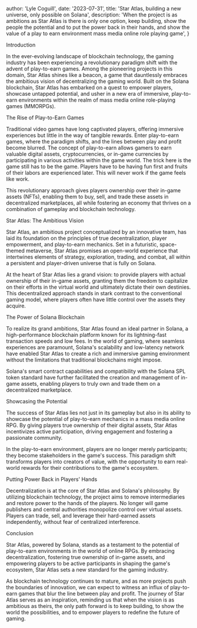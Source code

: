 
  author: 'Lyle Coguill',
  date: '2023-07-31',
  title: 'Star Atlas, building a new universe, only possible on Solana',
  description:
    'When the project is as ambitions as Star Atlas is there is only one option, keep building, show the people the potential and to put the power back in their hands, and show the value of a play to earn environment mass media online role playing game',
}


Introduction

In the ever-evolving landscape of blockchain technology, the gaming industry has been experiencing a revolutionary paradigm shift with the advent of play-to-earn games. Among the pioneering projects in this domain, Star Atlas shines like a beacon, a game that dauntlessly embraces the ambitious vision of decentralizing the gaming world. Built on the Solana blockchain, Star Atlas has embarked on a quest to empower players, showcase untapped potential, and usher in a new era of immersive, play-to-earn environments within the realm of mass media online role-playing games (MMORPGs).

The Rise of Play-to-Earn Games

Traditional video games have long captivated players, offering immersive experiences but little in the way of tangible rewards. Enter play-to-earn games, where the paradigm shifts, and the lines between play and profit become blurred. The concept of play-to-earn allows gamers to earn valuable digital assets, cryptocurrencies, or in-game currencies by participating in various activities within the game world. The trick here is the game still has to be the game. Players have to be having fun first and fruits of their labors are experienced later. This will never work if the game feels like work.

This revolutionary approach gives players ownership over their in-game assets (NFTs), enabling them to buy, sell, and trade these assets in decentralized marketplaces, all while fostering an economy that thrives on a combination of gameplay and blockchain technology.

Star Atlas: The Ambitious Vision

Star Atlas, an ambitious project conceptualized by an innovative team, has laid its foundation on the principles of true decentralization, player empowerment, and play-to-earn mechanics. Set in a futuristic, space-themed metaverse, Star Atlas promises an open-world experience that intertwines elements of strategy, exploration, trading, and combat, all within a persistent and player-driven universe that is fully on Solana.

At the heart of Star Atlas lies a grand vision: to provide players with actual ownership of their in-game assets, granting them the freedom to capitalize on their efforts in the virtual world and ultimately dictate their own destinies. This decentralized approach stands in stark contrast to the conventional gaming model, where players often have little control over the assets they acquire.

The Power of Solana Blockchain

To realize its grand ambitions, Star Atlas found an ideal partner in Solana, a high-performance blockchain platform known for its lightning-fast transaction speeds and low fees. In the world of gaming, where seamless experiences are paramount, Solana's scalability and low-latency network have enabled Star Atlas to create a rich and immersive gaming environment without the limitations that traditional blockchains might impose.

Solana's smart contract capabilities and compatibility with the Solana SPL token standard have further facilitated the creation and management of in-game assets, enabling players to truly own and trade them on a decentralized marketplace.

Showcasing the Potential

The success of Star Atlas lies not just in its gameplay but also in its ability to showcase the potential of play-to-earn mechanics in a mass media online RPG. By giving players true ownership of their digital assets, Star Atlas incentivizes active participation, driving engagement and fostering a passionate community.

In the play-to-earn environment, players are no longer merely participants; they become stakeholders in the game's success. This paradigm shift transforms players into creators of value, with the opportunity to earn real-world rewards for their contributions to the game's ecosystem.

Putting Power Back in Players' Hands

Decentralization is at the core of Star Atlas and Solana's philosophy. By utilizing blockchain technology, the project aims to remove intermediaries and restore power to the hands of the players. No longer will game publishers and central authorities monopolize control over virtual assets. Players can trade, sell, and leverage their hard-earned assets independently, without fear of centralized interference.

Conclusion

Star Atlas, powered by Solana, stands as a testament to the potential of play-to-earn environments in the world of online RPGs. By embracing decentralization, fostering true ownership of in-game assets, and empowering players to be active participants in shaping the game's ecosystem, Star Atlas sets a new standard for the gaming industry.

As blockchain technology continues to mature, and as more projects push the boundaries of innovation, we can expect to witness an influx of play-to-earn games that blur the line between play and profit. The journey of Star Atlas serves as an inspiration, reminding us that when the vision is as ambitious as theirs, the only path forward is to keep building, to show the world the possibilities, and to empower players to redefine the future of gaming.
